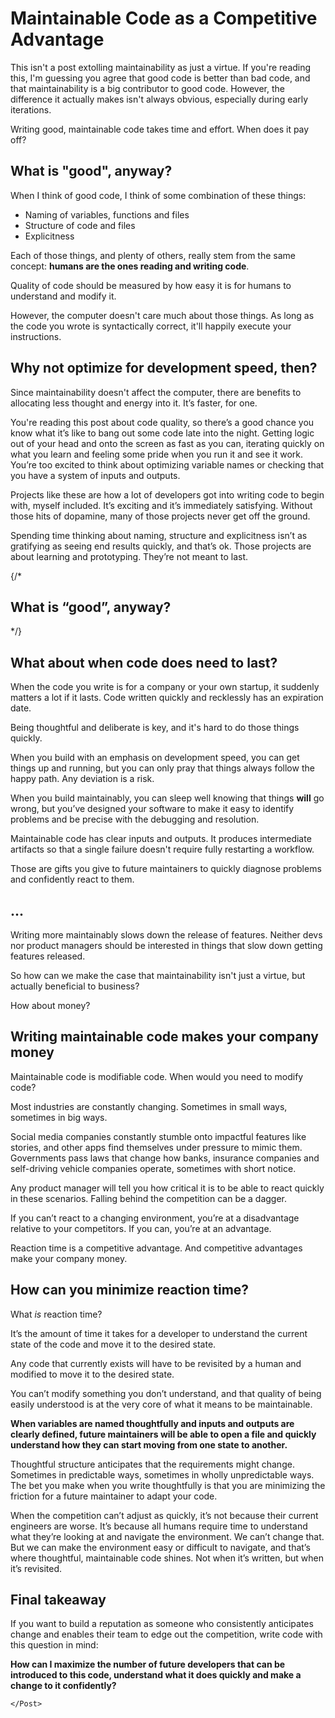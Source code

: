 
<Container>
    <Post>

# Maintainable Code as a Competitive Advantage

This isn't a post extolling maintainability as just a virtue.
If you're reading this, I'm guessing you agree that good code is better than bad code, and that maintainability is a big contributor to good code.
However, the difference it actually makes isn't always obvious, especially during early iterations.

Writing good, maintainable code takes time and effort. When does it pay off?

## What is "good", anyway?

When I think of good code, I think of some combination of these things:
    
- Naming of variables, functions and files
- Structure of code and files
- Explicitness

Each of those things, and plenty of others, really stem from the same concept: **humans are the ones reading and writing code**.

Quality of code should be measured by how easy it is for humans to understand and modify it.

However, the computer doesn't care much about those things. As long as the code you wrote is syntactically correct, it'll happily execute your instructions.

## Why not optimize for development speed, then?

Since maintainability doesn't affect the computer, there are benefits to allocating less thought and energy into it. It’s faster, for one.

You're reading this post about code quality, so there’s a good chance you know what it’s like to bang out some code late into the night. Getting logic out of your head and onto the screen as fast as you can, iterating quickly on what you learn and feeling some pride when you run it and see it work.
You’re too excited to think about optimizing variable names or checking that you have a system of inputs and outputs.

Projects like these are how a lot of developers got into writing code to begin with, myself included. It’s exciting and it’s immediately satisfying. Without those hits of dopamine, many of those projects never get off the ground.


Spending time thinking about naming, structure and explicitness isn’t as gratifying as seeing end results quickly, and that’s ok.
Those projects are about learning and prototyping. They’re not meant to last.

{/*
## What is “good”, anyway?


*/}

## What about when code does need to last?

When the code you write is for a company or your own startup, it suddenly matters a lot if it lasts. Code written quickly and recklessly has an expiration date.

Being thoughtful and deliberate is key, and it's hard to do those things quickly.

When you build with an emphasis on development speed, you can get things up and running, but you can only pray that things always follow the happy path. Any deviation is a risk.

When you build maintainably, you can sleep well knowing that things **will** go wrong, but you’ve designed your software to make it easy to identify problems and be precise with the debugging and resolution.

Maintainable code has clear inputs and outputs. It produces intermediate artifacts so that a single failure doesn't require fully restarting a workflow.

Those are gifts you give to future maintainers to quickly diagnose problems and confidently react to them.

## ...

Writing more maintainably slows down the release of features. Neither devs nor product managers should be interested in things that slow down getting features released.

So how can we make the case that maintainability isn't just a virtue, but actually beneficial to business?
    
How about money?

## Writing maintainable code makes your company money

Maintainable code is modifiable code. When would you need to modify code?

Most industries are constantly changing. Sometimes in small ways, sometimes in big ways.

Social media companies constantly stumble onto impactful features like stories, and other apps find themselves under pressure to mimic them.
Governments pass laws that change how banks, insurance companies and self-driving vehicle companies operate, sometimes with short notice.

Any product manager will tell you how critical it is to be able to react quickly in these scenarios.
Falling behind the competition can be a dagger.

If you can’t react to a changing environment, you’re at a disadvantage relative to your competitors. If you can, you’re at an advantage.

Reaction time is a competitive advantage. And competitive advantages make your company money.

## How can you minimize reaction time?

What *is* reaction time?

It’s the amount of time it takes for a developer to understand the current state of the code and move it to the desired state.

Any code that currently exists will have to be revisited by a human and modified to move it to the desired state.

You can’t modify something you don’t understand, and that quality of being easily understood is at the very core of what it means to be maintainable.

**When variables are named thoughtfully and inputs and outputs are clearly defined, future maintainers will be able to open a file and quickly understand how they can start moving from one state to another.**

Thoughtful structure anticipates that the requirements might change. Sometimes in predictable ways, sometimes in wholly unpredictable ways.
The bet you make when you write thoughtfully is that you are minimizing the friction for a future maintainer to adapt your code.

When the competition can’t adjust as quickly, it’s not because their current engineers are worse. It’s because all humans require time to understand what they’re looking at and navigate the environment. We can’t change that.
But we can make the environment easy or difficult to navigate, and that’s where thoughtful, maintainable code shines. Not when it’s written, but when it’s revisited.

## Final takeaway

If you want to build a reputation as someone who consistently anticipates change and enables their team to edge out the competition, write code with this question in mind:

**How can I maximize the number of future developers that can be introduced to this code, understand what it does quickly and make a change to it confidently?**
    
    </Post>
</Container>